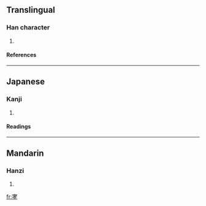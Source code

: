 ==Translingual==
===Han character===
{{Han char|rn=40|rad=宀|as=07|sn=10|four=|canj=十十大木 (JJKD)}}
# {{defn|Han|sort=宀07}}
====References====
{{Han ref|kx=0286.020|dkj=07158|dj=0565.020|hdz=20930.060|uh=5BAF|ud=23471}}
----
==Japanese==
===Kanji===
{{ja-kanji|grade=|rs=宀07}}
# {{defn|Japanese}} 
====Readings====
{{ja-readings|on=[[こう]] (kō), [[きょう]] (kyō)|kun=[[きがあがりぬす]] (kigaagarinusu)}}
----
==Mandarin==
===Hanzi===
{{cmn-hanzi|pin=[[xiāo]] ([[xiao1]])|wg=hsiao<sup>1</sup>}}
# {{defn|Mandarin}}

[[fr:宯]]